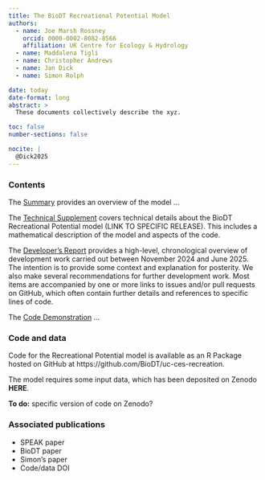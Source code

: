 ```yaml
---
title: The BioDT Recreational Potential Model
authors:
  - name: Joe Marsh Rossney
    orcid: 0000-0002-8082-8566
    affiliation: UK Centre for Ecology & Hydrology
  - name: Maddalena Tigli
  - name: Christopher Andrews
  - name: Jan Dick
  - name: Simon Rolph

date: today
date-format: long
abstract: >
  These documents collectively describe the xyz.

toc: false
number-sections: false

nocite: |
  @Dick2025
---
```


### Contents

The [Summary](summary.html) provides an overview of the model ...

The [Technical Supplement](tech_supp.html) covers technical details about the BioDT Recreational Potential model (LINK TO SPECIFIC RELEASE). This includes a mathematical description of the model and aspects of the code.

The [Developer's Report](dev_report.html) provides a high-level, chronological overview of development work carried out between November 2024 and June 2025. The intention is to provide some context and explanation for posterity. We also make several recommendations for further development work. Most items are accompanied by one or more links to issues and/or pull requests on GitHub, which often contain further details and references to specific lines of code.

The [Code Demonstration](demo.html) ...

### Code and data

Code for the Recreational Potential model is available as an R Package hosted on GitHub at https://github.com/BioDT/uc-ces-recreation.

The model requires some input data, which has been deposited on Zenodo **HERE**.

**To do:** specific version of code on Zenodo?

### Associated publications

:::{#refs}
:::

- SPEAK paper
- BioDT paper
- Simon's paper
- Code/data DOI